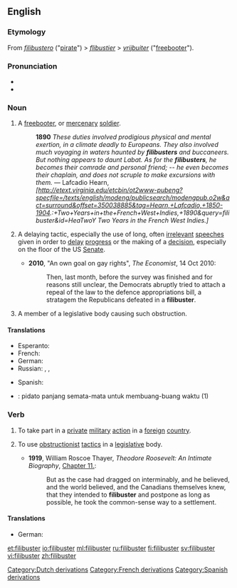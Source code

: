 ==English==
{{wikipedia}}

===Etymology===
From {{etyl|es}} ''[[filibustero]]'' ("[[pirate]]") &gt; {{etyl|fr}} ''[[flibustier]]'' &gt; {{etyl|nl}} ''[[vrijbuiter]]'' ("[[freebooter]]").

===Pronunciation===
* {{IPA|/ˈfɪlɪbʌstə(r)/}}
* {{audio|en-us-filibuster.ogg|Audio (US)}}

===Noun===
{{en-noun}}

# A [[freebooter]], or [[mercenary]] [[soldier]].
#: '''1890''' ''These duties involved prodigious physical and mental exertion, in a climate deadly to Europeans. They also involved much voyaging in waters haunted by '''filibusters''' and buccaneers. But nothing appears to daunt Labat. As for the '''filibusters''', he becomes their comrade and personal friend; -- he even becomes their chaplain, and does not scruple to make excursions with them.'' — Lafcadio Hearn, ''[http://etext.virginia.edu/etcbin/ot2www-pubeng?specfile=/texts/english/modeng/publicsearch/modengpub.o2w&act=surround&offset=350038885&tag=Hearn,+Lafcadio,+1850-1904.:+Two+Years+in+the+French+West+Indies,+1890&query=filibuster&id=HeaTwoY Two Years in the French West Indies.]''
# {{US|politics}} A delaying tactic, especially the use of long, often [[irrelevant]] [[speech]]es given in order to [[delay]] [[progress]] or the making of a [[decision]], especially on the floor of the US [[senate|Senate]].
#*'''2010''', "An own goal on gay rights", ''The Economist'', 14 Oct 2010:
#*:Then, last month, before the survey was finished and for reasons still unclear, the Democrats abruptly tried to attach a repeal of the law to the defence appropriations bill, a stratagem the Republicans defeated in a '''filibuster'''.
# {{US|politics}} A member of a legislative body causing such obstruction.

====Translations====
{{trans-top|freebooter}}
* Esperanto: {{t|eo|flibustro}}
* French: {{t|fr|flibustier|m}}
* German: {{t|de|Freibeuter|m}}
* Russian: {{t+|ru|флибустьер|m|tr=flibustjér}},  {{t+|ru|пират|m|tr=pirát}}, {{t|ru|наёмник|m|tr=najómnik}} {{qualifier|mercenary}}
{{trans-mid}}
* Spanish: {{t+|es|filibustero|m}}
{{trans-bottom}}

{{trans-top|long speech given in order to delay progress or the making of a decision}}
{{trans-mid}}
{{trans-bottom}}

{{trans-top|A member of a legislative body causing such obstruction}}
{{trans-mid}}
{{trans-bottom}}

{{checktrans}}
* {{ttbc|Indonesian}}: pidato panjang semata-mata untuk membuang-buang waktu (1)

===Verb===
{{en-verb}}

# To take part in a [[private]] [[military]] [[action]] in a [[foreign]] [[country]].
# {{US|politics}} To use [[obstructionist]] [[tactic]]s in a [[legislative]] body.
#*'''1919''', William Roscoe Thayer, ''Theodore Roosevelt: An Intimate Biography'', [http://etext.virginia.edu/etcbin/ot2www-pubeng?specfile=/texts/english/modeng/publicsearch/modengpub.o2w&act=surround&offset=616952574&tag=Thayer,+William+Roscoe:+Theodore+Roosevelt:+An+Intimate+Biography,+1919&query=filibuster&id=ThaTheo Chapter 11.]:
#*:But as the case had dragged on interminably, and he believed, and the world believed, and the Canadians themselves knew, that they intended to '''filibuster''' and postpone as long as possible, he took the common-sense way to a settlement.

====Translations====
{{trans-top|to use obstructionist tactics in a legislative body}}
* German: {{t|de|filibustern}}
{{trans-mid}}
{{trans-bottom}}


[[Category:Dutch derivations]]
[[Category:French derivations]]
[[Category:Spanish derivations]]

[[et:filibuster]]
[[io:filibuster]]
[[ml:filibuster]]
[[ru:filibuster]]
[[fi:filibuster]]
[[sv:filibuster]]
[[vi:filibuster]]
[[zh:filibuster]]
